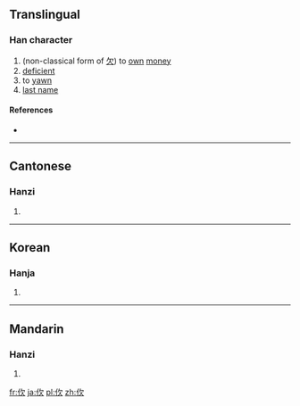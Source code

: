 ==Translingual==

===Han character===
{{Han char|rn=9|rad=人|as=04|sn=6|four=|canj=人弓人 (ONO)|ids=⿰[[亻]][[欠]]}}

# (non-classical form of [[欠]]) to [[own]] [[money]]
# [[deficient]]
# to [[yawn]]
# [[last name]]

====References====
* {{Han ref|kx=0094.100|hdz=10125.020|uh=3438|ud=13368}}

----

==Cantonese==

===Hanzi===
{{yue-hanzi|jyut=[[gim1]], [[him3]]|y=gim1, him3}}

# {{defn|lang=yue|sort=人04}}

----

==Korean==

===Hanja===
{{ko-hanja|hangeul=흠|rv=heum|mr=hŭm|y=hum|eumhun=하품|ehrv=hapum|ehmr=hapum|ehy=hapum}}

# {{defn|lang=ko|sort=人04}}

----

==Mandarin==

===Hanzi===
{{cmn-hanzi|pin=[[qiàn]] ([[qian4]])|wg=ch'ien<sup>4</sup>}}

# {{defn|lang=cmn|sort=人04}}

[[fr:㐸]]
[[ja:㐸]]
[[pl:㐸]]
[[zh:㐸]]